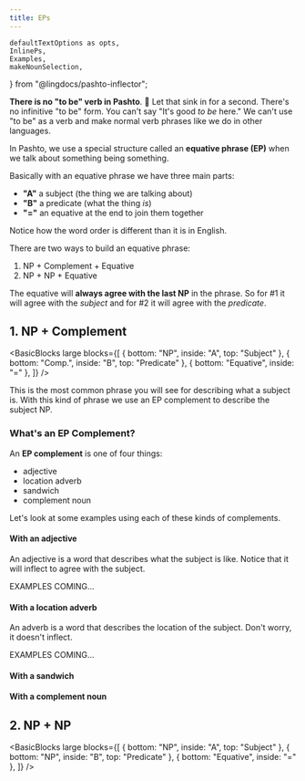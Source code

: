 ```yaml
---
title: EPs
---
```


    defaultTextOptions as opts,
    InlinePs,
    Examples,
    makeNounSelection,
} from "@lingdocs/pashto-inflector";


**There is no "to be" verb in Pashto**. 🤯 Let that sink in for a second. There's no infinitive "to be" form. You can't say "It's good *to be* here."  We can't use "to be" as a verb and make normal verb phrases like we do in other languages.

In Pashto, we use a special structure called an **equative phrase (EP)** when we talk about something being something.

Basically with an equative phrase we have three main parts:

- **"A"** a subject (the thing we are talking about)
- **"B"** a predicate (what the thing *is*)
- **"="** an equative at the end to join them together

Notice how the word order is different than it is in English.

<EquativeIllustration />

There are two ways to build an equative phrase:

1. <Link to="/phrase-structure/np/">NP</Link> + <Link to="/phrase-structure/ep/#whats-an-ep-complement">Complement</Link> + Equative
2. <Link to="/phrase-structure/np/">NP</Link> + <Link to="/phrase-structure/np/">NP</Link> + Equative 

The equative will **always agree with the last NP** in the phrase. So for #1 it will agree with the *subject* and for #2 it will agree with the *predicate*.

## 1. NP + Complement

<BasicBlocks large blocks={[
    { bottom: "NP", inside: "A", top: "Subject" },
    { bottom: "Comp.", inside: "B", top: "Predicate" },
    { bottom: "Equative", inside: "=" },
]} />

This is the most common phrase you will see for describing what a subject is. With this kind of phrase we use an <Link to="/phrase-structure/ep/#whats-an-ep-complement">EP complement</Link> to describe the subject <Link to="/phrase-structure/np/">NP</Link>.

### What's an EP Complement?

An **EP complement** is one of four things:

- adjective
- location adverb
- sandwich
- complement noun

Let's look at some examples using each of these kinds of complements.

#### With an adjective

An adjective is a word that describes what the subject is like. Notice that it will inflect to agree with the subject.

EXAMPLES COMING...

#### With a location adverb

An adverb is a word that describes the location of the subject. Don't worry, it doesn't inflect.

EXAMPLES COMING...

#### With a sandwich

#### With a complement noun

## 2. NP + NP

<BasicBlocks large blocks={[
    { bottom: "NP", inside: "A", top: "Subject" },
    { bottom: "NP", inside: "B", top: "Predicate" },
    { bottom: "Equative", inside: "=" },
]} />

